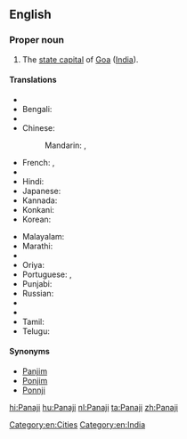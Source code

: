==English==
{{wikipedia}}

===Proper noun===
{{en-proper noun}}

# The [[state capital]] of [[Goa]] ([[India]]).

====Translations====
{{trans-top|capital of Goa, India}}
* {{trreq|as}}
* Bengali: {{t-|bn|পানাজি|sc=Beng|tr=pānāji}}
* {{trreq|hne}}
* Chinese:
*: Mandarin: {{t|cmn|帕納吉|sc=Hani}}, {{t|cmn|帕纳吉|tr=Pànàjí|sc=Hani}}
* French: {{t-|fr|Panaji|m}}, {{t-|fr|Panjim|m}}
* {{trreq|gu}}
* Hindi: {{t+|hi|पणजी|tr=paṇajī}}
* Japanese: {{t-|ja|パナジ|tr=Panaji}}
* Kannada: {{t-|kn|ಪಣಜಿ|sc=Knda|tr=paṇaji}}
* Konkani: {{tø|kok|पणजी|tr=paṇajī}}
* Korean: {{t-|ko|파나지|sc=Kore|tr=panaji}}
{{trans-mid}}
* Malayalam: {{t-|ml|പനജി|sc=Mlym|tr=panaji}}
* Marathi: {{t-|mr|पणजी|sc=Deva|tr=paṇajī}}
* {{trreq|lus}}
* Oriya: {{t-|or|ପାଣାଜୀ|sc=Orya|tr=pāṇājī}}
* Portuguese: {{t-|pt|Pangim|m}}, {{t-|pt|Panaji|m}}
* Punjabi: {{t|pa|ਪਣਜੀ|f|tr=paṇajī|sc=Guru}}
* Russian: {{t-|ru|Панаджи|m|tr=Panadži}}
* {{trreq|sat}}
* {{trreq|sip}}
* Tamil: {{t-|ta|பணஜி|sc=Taml|tr=paṇaji}}
* Telugu: {{t-|te|పనజీ|sc=Telu|tr=panajī}}
{{trans-bottom}}

====Synonyms====
* [[Panjim]]
* [[Ponjim]]
* [[Ponnji]]

[[Category:en:Cities]]
[[Category:en:India]]

[[hi:Panaji]]
[[hu:Panaji]]
[[nl:Panaji]]
[[ta:Panaji]]
[[zh:Panaji]]